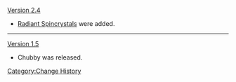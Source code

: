 <!--[[Version ?.?]]
* [[Coral Butterfly]] was added.
----
-->[[Version 2.4]]
* [[Radiant Spincrystals]] were added.
----
[[Version 1.5]]
* Chubby was released.
<noinclude>[[Category:Change History]]</noinclude>